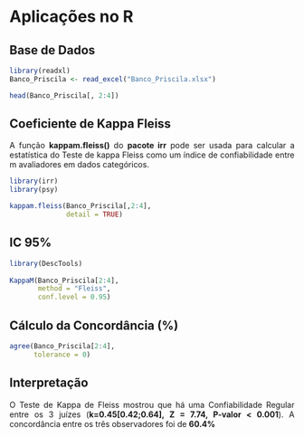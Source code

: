 
```{=html}
<style>
  body{text-align: justify}
</style>
```


# Aplicações no R
## Base de Dados

```{r Banco1, message=FALSE, warning=FALSE}

library(readxl)
Banco_Priscila <- read_excel("Banco_Priscila.xlsx")

head(Banco_Priscila[, 2:4])
```


## Coeficiente de Kappa Fleiss

A função **kappam.fleiss()** do **pacote irr** pode ser usada para calcular a estatística do Teste de kappa Fleiss como um índice de confiabilidade entre m avaliadores em dados categóricos.


```{r kappa1, message=FALSE, warning=FALSE}
library(irr)
library(psy)

kappam.fleiss(Banco_Priscila[,2:4],
              detail = TRUE)
```


## IC 95\%


```{r IC1, eval=FALSE, include=FALSE}
library(DescTools)
  
KappaM(Banco_Priscila[2:4], 
       method = "Fleiss", 
       conf.level = 0.95)
```



## Cálculo da Concordância (\%)

```{r concord1, message=FALSE, warning=FALSE}

agree(Banco_Priscila[2:4],
      tolerance = 0)
```





## Interpretação

O Teste de Kappa de Fleiss mostrou que há uma Confiabilidade Regular entre os 3 juízes (**k=0.45[0.42;0.64], Z = 7.74, P-valor < 0.001**). A concordância entre os três observadores foi de **60.4\%**





::: progress
::: {.progress-bar style="width: 100%;"}
:::
:::


